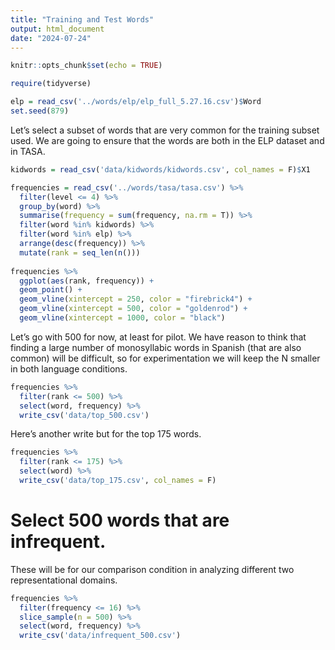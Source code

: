 ```yaml
---
title: "Training and Test Words"
output: html_document
date: "2024-07-24"
---
```


```r
knitr::opts_chunk$set(echo = TRUE)

require(tidyverse)

elp = read_csv('../words/elp/elp_full_5.27.16.csv')$Word
set.seed(879)

```

Let's select a subset of words that are very common for the training subset used. We are going to ensure that the words are both in the ELP dataset and in TASA.

```r
kidwords = read_csv('data/kidwords/kidwords.csv', col_names = F)$X1

frequencies = read_csv('../words/tasa/tasa.csv') %>% 
  filter(level <= 4) %>%
  group_by(word) %>% 
  summarise(frequency = sum(frequency, na.rm = T)) %>% 
  filter(word %in% kidwords) %>% 
  filter(word %in% elp) %>% 
  arrange(desc(frequency)) %>% 
  mutate(rank = seq_len(n()))
  
frequencies %>% 
  ggplot(aes(rank, frequency)) +
  geom_point() +
  geom_vline(xintercept = 250, color = "firebrick4") +
  geom_vline(xintercept = 500, color = "goldenrod") +
  geom_vline(xintercept = 1000, color = "black")

```

Let's go with 500 for now, at least for pilot. We have reason to think that finding a large number of monosyllabic words in Spanish (that are also common) will be difficult, so for experimentation we will keep the N smaller in both language conditions.

```r

frequencies %>% 
  filter(rank <= 500) %>% 
  select(word, frequency) %>%
  write_csv('data/top_500.csv')

```


Here's another write but for the top 175 words.

```r
frequencies %>% 
  filter(rank <= 175) %>% 
  select(word) %>% 
  write_csv('data/top_175.csv', col_names = F)

```

# Select 500 words that are infrequent.
These will be for our comparison condition in analyzing different two representational domains.

```r

frequencies %>% 
  filter(frequency <= 16) %>%
  slice_sample(n = 500) %>% 
  select(word, frequency) %>% 
  write_csv('data/infrequent_500.csv')


```

